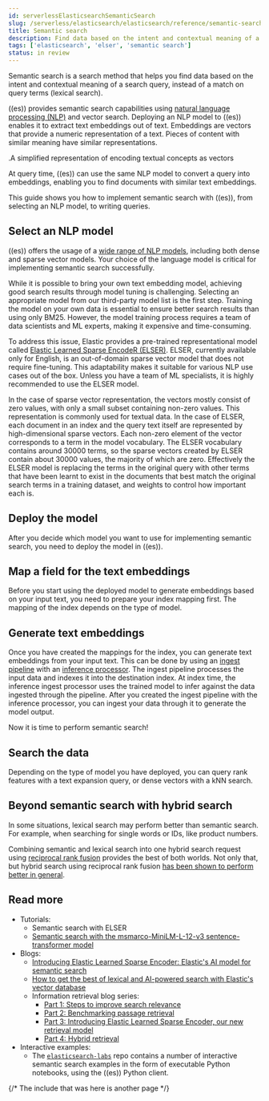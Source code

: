 ```yaml
---
id: serverlessElasticsearchSemanticSearch
slug: /serverless/elasticsearch/elasticsearch/reference/semantic-search
title: Semantic search
description: Find data based on the intent and contextual meaning of a search query with semantic search
tags: ['elasticsearch', 'elser', 'semantic search']
status: in review
---
```


<DocBadge template="technical preview" />


<div id="semantic-search"></div>

Semantic search is a search method that helps you find data based on the intent
and contextual meaning of a search query, instead of a match on query terms
(lexical search).

((es)) provides semantic search capabilities using [natural
language processing (NLP)](((ml-docs))/ml-nlp.html) and vector search. Deploying an NLP model to ((es))
enables it to extract text embeddings out of text. Embeddings are vectors that
provide a numeric representation of a text. Pieces of content with similar
meaning have similar representations. 

<div id="semantic-search-diagram"></div>

.A simplified representation of encoding textual concepts as vectors
<div style={{ textAlign: "center" }}><DocImage url="images/vector-search-oversimplification.png" alt="A simplified representation of encoding textual concepts as vectors" /></div>

At query time, ((es)) can use the same NLP model to convert a query into
embeddings, enabling you to find documents with similar text embeddings.

This guide shows you how to implement semantic search with ((es)), from selecting
an NLP model, to writing queries.

<div id="semantic-search-select-nlp-model"></div>

## Select an NLP model

((es)) offers the usage of a 
[wide range of NLP models](((ml-docs))/ml-nlp-model-ref.html#ml-nlp-model-ref-text-embedding), 
including both dense and sparse vector models. Your choice of the language model 
is critical for implementing semantic search successfully.

While it is possible to bring your own text embedding model, achieving good 
search results through model tuning is challenging. Selecting an appropriate 
model from our third-party model list is the first step. Training the model on 
your own data is essential to ensure better search results than using only BM25. 
However, the model training process requires a team of data scientists and ML 
experts, making it expensive and time-consuming.

To address this issue, Elastic provides a pre-trained representational model 
called [Elastic Learned Sparse EncodeR (ELSER)](((ml-docs))/ml-nlp-elser.html). 
ELSER, currently available only for English, is an out-of-domain sparse vector 
model that does not require fine-tuning. This adaptability makes it suitable for 
various NLP use cases out of the box. Unless you have a team of ML specialists, 
it is highly recommended to use the ELSER model.

In the case of sparse vector representation, the vectors mostly consist of zero 
values, with only a small subset containing non-zero values. This representation 
is commonly used for textual data. In the case of ELSER, each document in an 
index and the query text itself are represented by high-dimensional sparse 
vectors. Each non-zero element of the vector corresponds to a term in the model 
vocabulary. The ELSER vocabulary contains around 30000 terms, so the sparse 
vectors created by ELSER contain about 30000 values, the majority of which are 
zero. Effectively the ELSER model is replacing the terms in the original query 
with other terms that have been learnt to exist in the documents that best match 
the original search terms in a training dataset, and weights to control how 
important each is.

<div id="semantic-search-deploy-nlp-model"></div>

## Deploy the model

After you decide which model you want to use for implementing semantic search, 
you need to deploy the model in ((es)).

<DeployNlpModelWidget />

<div id="semantic-search-field-mappings"></div>

## Map a field for the text embeddings

Before you start using the deployed model to generate embeddings based on your 
input text, you need to prepare your index mapping first. The mapping of the 
index depends on the type of model.

<FieldMappingsWidget />

<div id="semantic-search-generate-embeddings"></div>

## Generate text embeddings

Once you have created the mappings for the index, you can generate text 
embeddings from your input text. This can be done by using an 
[ingest pipeline](((ref))/ingest.html) with an [inference processor](((ref))/inference-processor.html). 
The ingest pipeline processes the input data and indexes it into the destination 
index. At index time, the inference ingest processor uses the trained model to 
infer against the data ingested through the pipeline. After you created the 
ingest pipeline with the inference processor, you can ingest your data through 
it to generate the model output.

<GenerateEmbeddingsWidget />

Now it is time to perform semantic search!

<div id="semantic-search-search"></div>

## Search the data

Depending on the type of model you have deployed, you can query rank features 
with a text expansion query, or dense vectors with a kNN search.

<SearchWidget />

<div id="semantic-search-hybrid-search"></div>

## Beyond semantic search with hybrid search

In some situations, lexical search may perform better than semantic search. For
example, when searching for single words or IDs, like product numbers.

Combining semantic and lexical search into one hybrid search request using
[reciprocal rank fusion](((ref))rrf.html) provides the best of both worlds. Not only that,
but hybrid search using reciprocal rank fusion [has been shown to perform better
in general](((blog-ref))improving-information-retrieval-elastic-stack-hybrid).

<HybridSearchWidget />

<div id="semantic-search-read-more"></div>

## Read more

* Tutorials:
    * <DocLink id="serverlessElasticsearchSemanticSearchElser">Semantic search with ELSER</DocLink>
    * [Semantic search with the msmarco-MiniLM-L-12-v3 sentence-transformer model](((ml-docs))/ml-nlp-text-emb-vector-search-example.html)
* Blogs:
    * [Introducing Elastic Learned Sparse Encoder: Elastic's AI model for semantic search](((blog-ref))may-2023-launch-sparse-encoder-ai-model)
    * [How to get the best of lexical and AI-powered search with Elastic's vector database](((blog-ref))lexical-ai-powered-search-elastic-vector-database)
    * Information retrieval blog series:
        * [Part 1: Steps to improve search relevance](((blog-ref))improving-information-retrieval-elastic-stack-search-relevance)
        * [Part 2: Benchmarking passage retrieval](((blog-ref))improving-information-retrieval-elastic-stack-benchmarking-passage-retrieval)
        * [Part 3: Introducing Elastic Learned Sparse Encoder, our new retrieval model](((blog-ref))may-2023-launch-information-retrieval-elasticsearch-ai-model)
        * [Part 4: Hybrid retrieval](((blog-ref))improving-information-retrieval-elastic-stack-hybrid)
* Interactive examples:
    * The [`elasticsearch-labs`](https://github.com/elastic/elasticsearch-labs) repo contains a number of interactive semantic search examples in the form of executable Python notebooks, using the ((es)) Python client.

{/* The include that was here is another page */}
